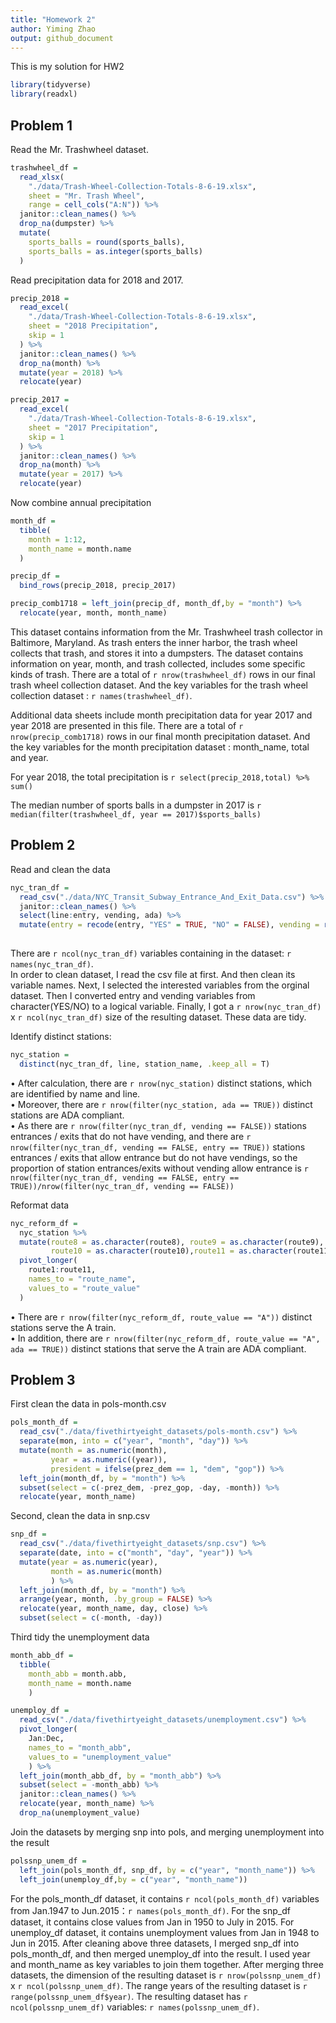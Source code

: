 ```yaml
---
title: "Homework 2"
author: Yiming Zhao
output: github_document
---
```


This is my solution for HW2

```r
library(tidyverse)
library(readxl)
```

## Problem 1

Read the Mr. Trashwheel dataset.

```r
trashwheel_df = 
  read_xlsx(
    "./data/Trash-Wheel-Collection-Totals-8-6-19.xlsx",
    sheet = "Mr. Trash Wheel",
    range = cell_cols("A:N")) %>% 
  janitor::clean_names() %>% 
  drop_na(dumpster) %>% 
  mutate(
    sports_balls = round(sports_balls),
    sports_balls = as.integer(sports_balls)
  )
```

Read precipitation data for  2018 and 2017.

```r
precip_2018 = 
  read_excel(
    "./data/Trash-Wheel-Collection-Totals-8-6-19.xlsx",
    sheet = "2018 Precipitation",
    skip = 1
  ) %>% 
  janitor::clean_names() %>% 
  drop_na(month) %>% 
  mutate(year = 2018) %>% 
  relocate(year)

precip_2017 = 
  read_excel(
    "./data/Trash-Wheel-Collection-Totals-8-6-19.xlsx",
    sheet = "2017 Precipitation",
    skip = 1
  ) %>% 
  janitor::clean_names() %>% 
  drop_na(month) %>% 
  mutate(year = 2017) %>% 
  relocate(year)
```

Now combine annual precipitation

```r
month_df = 
  tibble(
    month = 1:12,
    month_name = month.name
  )

precip_df = 
  bind_rows(precip_2018, precip_2017) 

precip_comb1718 = left_join(precip_df, month_df,by = "month") %>% 
  relocate(year, month, month_name)
```

This dataset contains information from the Mr. Trashwheel trash collector in Baltimore, Maryland. As trash enters the inner harbor, the trash wheel collects that trash, and stores it into a dumpsters. The dataset contains information on year, month, and trash collected, includes some specific kinds of trash. There are a total of `r nrow(trashwheel_df)` rows in our final trash wheel collection dataset. And the key variables for the trash wheel collection dataset : `r names(trashwheel_df)`. 

Additional data sheets include month precipitation data for year 2017 and year 2018 are presented in this file. There are a total of `r nrow(precip_comb1718)` rows in our final month precipitation dataset. And the key variables for the month precipitation dataset : month_name, total and year.  

For year 2018, the total precipitation is `r select(precip_2018,total) %>% sum()`

The median number of sports balls in a dumpster in 2017 is `r median(filter(trashwheel_df, year == 2017)$sports_balls)`


## Problem 2

Read and clean the data

```r
nyc_tran_df = 
  read_csv("./data/NYC_Transit_Subway_Entrance_And_Exit_Data.csv") %>% 
  janitor::clean_names() %>% 
  select(line:entry, vending, ada) %>% 
  mutate(entry = recode(entry, "YES" = TRUE, "NO" = FALSE), vending = recode(vending, "YES" = TRUE, "NO" = FALSE))
 
```

There are `r ncol(nyc_tran_df)` variables containing in the dataset: `r names(nyc_tran_df)`.  
In order to clean dataset, I read the csv file at first. And then clean its variable names. Next, I selected the interested variables from the orginal dataset. Then I converted entry and vending variables from character(YES/NO) to a logical variable. Finally, I got a `r nrow(nyc_tran_df)` x `r ncol(nyc_tran_df)` size of the resulting dataset. These data are tidy.
  
  
Identify distinct stations:
```r
nyc_station = 
  distinct(nyc_tran_df, line, station_name, .keep_all = T)
```

• After calculation, there are `r nrow(nyc_station)` distinct stations, which are identified by name and line.  
• Moreover, there are `r nrow(filter(nyc_station, ada == TRUE))` distinct stations are ADA compliant.  
• As there are `r nrow(filter(nyc_tran_df, vending == FALSE))` stations entrances / exits that do not have vending, and there are `r nrow(filter(nyc_tran_df, vending == FALSE, entry == TRUE))` stations entrances / exits that allow entrance but do not have vendings, so the proportion of station entrances/exits without vending allow entrance is `r nrow(filter(nyc_tran_df, vending == FALSE, entry == TRUE))/nrow(filter(nyc_tran_df, vending == FALSE))`
  
  
Reformat data

```r
nyc_reform_df = 
  nyc_station %>% 
  mutate(route8 = as.character(route8), route9 = as.character(route9), 
         route10 = as.character(route10),route11 = as.character(route11)) %>% 
  pivot_longer(
    route1:route11,
    names_to = "route_name",
    values_to = "route_value"
  )
```

• There are `r nrow(filter(nyc_reform_df, route_value == "A"))` distinct stations serve the A train.  
• In addition, there are `r nrow(filter(nyc_reform_df, route_value == "A", ada == TRUE))` distinct stations that serve the A train are ADA compliant.  


## Problem 3

First clean the data in pols-month.csv

```r
pols_month_df = 
  read_csv("./data/fivethirtyeight_datasets/pols-month.csv") %>% 
  separate(mon, into = c("year", "month", "day")) %>% 
  mutate(month = as.numeric(month), 
         year = as.numeric((year)),
         president = ifelse(prez_dem == 1, "dem", "gop")) %>% 
  left_join(month_df, by = "month") %>%
  subset(select = c(-prez_dem, -prez_gop, -day, -month)) %>% 
  relocate(year, month_name)
```

Second, clean the data in snp.csv

```r
snp_df = 
  read_csv("./data/fivethirtyeight_datasets/snp.csv") %>% 
  separate(date, into = c("month", "day", "year")) %>% 
  mutate(year = as.numeric(year),
         month = as.numeric(month)
         ) %>% 
  left_join(month_df, by = "month") %>% 
  arrange(year, month, .by_group = FALSE) %>% 
  relocate(year, month_name, day, close) %>% 
  subset(select = c(-month, -day))
```

Third tidy the unemployment data

```r
month_abb_df = 
  tibble(
    month_abb = month.abb,
    month_name = month.name
    )

unemploy_df = 
  read_csv("./data/fivethirtyeight_datasets/unemployment.csv") %>%
  pivot_longer(
    Jan:Dec,
    names_to = "month_abb",
    values_to = "unemployment_value"
    ) %>% 
  left_join(month_abb_df, by = "month_abb") %>% 
  subset(select = -month_abb) %>% 
  janitor::clean_names() %>% 
  relocate(year, month_name) %>% 
  drop_na(unemployment_value)

```

Join the datasets by merging snp into pols, and merging unemployment into the result

```r
polssnp_unem_df = 
  left_join(pols_month_df, snp_df, by = c("year", "month_name")) %>% 
  left_join(unemploy_df,by = c("year", "month_name"))
```

For the pols_month_df dataset, it contains `r ncol(pols_month_df)` variables from Jan.1947 to Jun.2015：`r names(pols_month_df)`. For the snp_df dataset, it contains close values from Jan in 1950 to July in 2015. For unemploy_df dataset, it contains unemployment values from Jan in 1948 to Jun in 2015. After cleaning above three datasets, I merged snp_df into  pols_month_df, and then merged unemploy_df into the result. I used year and month_name as key variables to join them together. After merging three datasets, the dimension of the resulting dataset is `r nrow(polssnp_unem_df)` x `r ncol(polssnp_unem_df)`. The range years of the resulting dataset is `r range(polssnp_unem_df$year)`. The resulting dataset has `r ncol(polssnp_unem_df)` variables: `r names(polssnp_unem_df)`.
